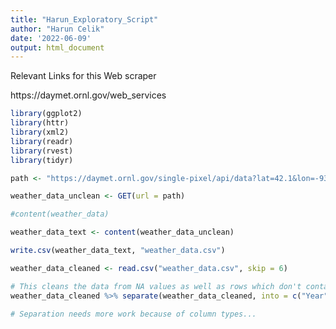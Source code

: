 ```yaml
---
title: "Harun_Exploratory_Script"
author: "Harun Celik"
date: '2022-06-09'
output: html_document
---
```


Relevant Links for this Web scraper

https://daymet.ornl.gov/web_services

```r
library(ggplot2)
library(httr)
library(xml2)
library(readr)
library(rvest)
library(tidyr)
```


```r
path <- "https://daymet.ornl.gov/single-pixel/api/data?lat=42.1&lon=-93.8&vars=prcp&years=2018,2019"

weather_data_unclean <- GET(url = path)
```

```r
#content(weather_data)

weather_data_text <- content(weather_data_unclean)

write.csv(weather_data_text, "weather_data.csv")

weather_data_cleaned <- read.csv("weather_data.csv", skip = 6)
```


```r
# This cleans the data from NA values as well as rows which don't contain the necessary data
weather_data_cleaned %>% separate(weather_data_cleaned, into = c("Year", "Year_Day", "Precipitation(mm)"), sep = ", ", convert = TRUE)

# Separation needs more work because of column types...
```

